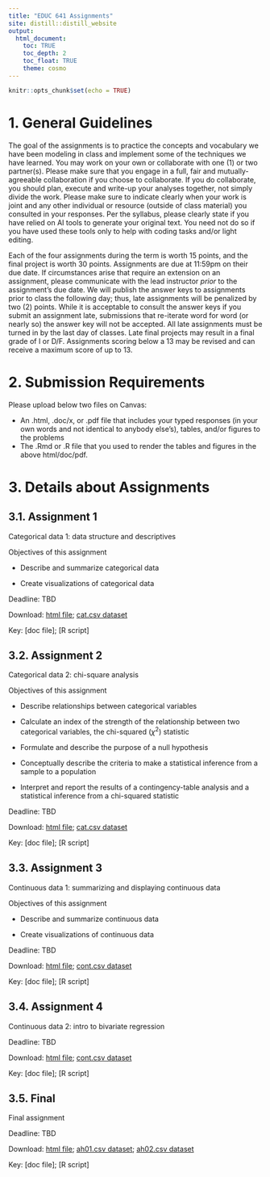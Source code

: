 ```yaml
---
title: "EDUC 641 Assignments"
site: distill::distill_website
output:
  html_document:
    toc: TRUE
    toc_depth: 2
    toc_float: TRUE
    theme: cosmo
---
```


```r
knitr::opts_chunk$set(echo = TRUE)
```

# 1. General Guidelines

The goal of the assignments is to practice the concepts and vocabulary we have been modeling in class and implement some of the techniques we have learned. You may work on your own or collaborate with one (1) or two partner(s). Please make sure that you engage in a full, fair and mutually-agreeable collaboration if you choose to collaborate. If you do collaborate, you should plan, execute and write-up your analyses together, not simply divide the work. Please make sure to indicate clearly when your work is joint and any other individual or resource (outside of class material) you consulted in your responses. Per the syllabus, please clearly state if you have relied on AI tools to generate your original text. You need not do so if you have used these tools only to help with coding tasks and/or light editing.

Each of the four assignments during the term is worth 15 points, and the final project is worth 30 points. Assignments are due at 11:59pm on their due date. If circumstances arise that require an extension on an assignment, please communicate with the lead instructor *prior* to the assignment's due date. We will publish the answer keys to assignments prior to class the following day; thus, late assignments will be penalized by two (2) points. While it is acceptable to consult the answer keys if you submit an assignment late, submissions that re-iterate word for word (or nearly so) the answer key will not be accepted. All late assignments must be turned in by the last day of classes. Late final projects may result in a final grade of I or D/F. Assignments scoring below a 13 may be revised and can receive a maximum score of up to 13.

# 2. Submission Requirements

Please upload below two files on Canvas:  

 * An .html, .doc/x, or .pdf file that includes your typed responses (in your own words and not identical to anybody else's), tables, and/or figures to the problems  
 * The .Rmd or .R file that you used to render the tables and figures in the above html/doc/pdf. 

# 3. Details about Assignments

## 3.1. Assignment 1

Categorical data 1: data structure and descriptives 

Objectives of this assignment

 * Describe and summarize categorical data

 * Create visualizations of categorical data

Deadline: TBD

Download: [html file](./assignments/assignment01.html); [cat.csv dataset](./data/cat.csv)

Key: [doc file]; [R script]

## 3.2. Assignment 2 

Categorical data 2: chi-square analysis

Objectives of this assignment

 * Describe relationships between categorical variables
 
 * Calculate an index of the strength of the relationship between two categorical variables, the chi-squared ($\chi^2$) statistic
 
 * Formulate and describe the purpose of a null hypothesis
 
 * Conceptually describe the criteria to make a statistical inference from a sample to a population
 
 * Interpret and report the results of a contingency-table analysis and a statistical inference from a chi-squared statistic

Deadline: TBD

Download: [html file](./assignments/assignment02.html); [cat.csv dataset](./data/cat.csv)

Key: [doc file]; [R script]

## 3.3. Assignment 3 

Continuous data 1: summarizing and displaying continuous data

Objectives of this assignment

 * Describe and summarize continuous data

 * Create visualizations of continuous data

Deadline: TBD

Download: [html file](./assignments/assignment03.html); [cont.csv dataset](./data/cont.csv)

Key: [doc file]; [R script]

## 3.4. Assignment 4 

Continuous data 2: intro to bivariate regression

Deadline: TBD

Download: [html file](./assignments/assignment04.html); [cont.csv dataset](./data/cont.csv)

Key: [doc file]; [R script]


## 3.5. Final

Final assignment 

Deadline: TBD

Download: [html file](./assignments/assignment05.html); [ah01.csv dataset](./data/ah01.csv); [ah02.csv dataset](./data/ah02.csv)

Key: [doc file]; [R script]






